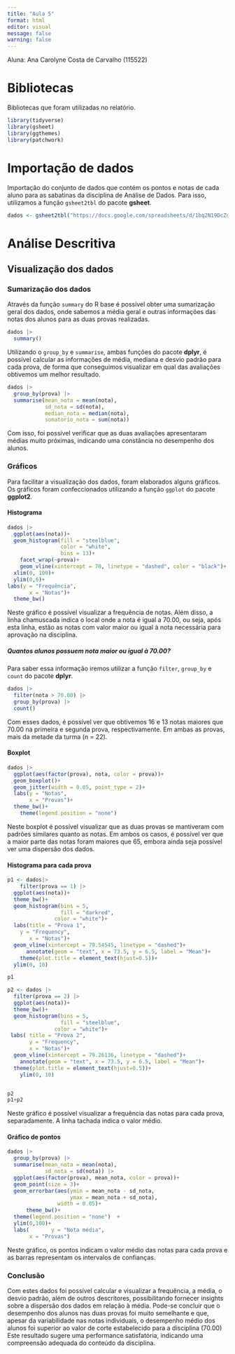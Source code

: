 ```yaml
---
title: "Aula 5"
format: html
editor: visual
message: false
warning: false
---
```


Aluna: Ana Carolyne Costa de Carvalho (115522)

# Bibliotecas

Bibliotecas que foram utilizadas no relatório.

```r
library(tidyverse)
library(gsheet)
library(ggthemes)
library(patchwork)
```

# Importação de dados

Importação do conjunto de dados que contém os pontos e notas de cada aluno para as sabatinas da disciplina de Análise de Dados. Para isso, utilizamos a função `gsheet2tbl` do pacote **gsheet**.

```r
dados <- gsheet2tbl("https://docs.google.com/spreadsheets/d/1bq2N19DcZdtax2fQW9OHSGMR0X2__Z9T/edit#gid=1092065531")
```

# Análise Descritiva

## Visualização dos dados

### Sumarização dos dados

Através da função `summary` do R base é possível obter uma sumarização geral dos dados, onde sabemos a média geral e outras informações das notas dos alunos para as duas provas realizadas.

```r
dados |> 
  summary()
```

Utilizando o `group_by` e `summarise`, ambas funções do pacote **dplyr**, é possível calcular as informações de média, mediana e desvio padrão para cada prova, de forma que conseguimos visualizar em qual das avaliações obtivemos um melhor resultado.

```r
dados |> 
  group_by(prova) |> 
  summarise(mean_nota = mean(nota),
            sd_nota = sd(nota),
            median_nota = median(nota),
            somatorio_nota = sum(nota))
```

Com isso, foi possível verificar que as duas avaliações apresentaram médias muito próximas, indicando uma constância no desempenho dos alunos.

### Gráficos

Para facilitar a visualização dos dados, foram elaborados alguns gráficos. Os gráficos foram confeccionados utilizando a função `ggplot` do pacote **ggplot2**.

#### Histograma

```r
dados |> 
  ggplot(aes(nota))+
  geom_histogram(fill = "steelblue",
                 color = "white",
                 bins = 13)+
    facet_wrap(~prova)+
    geom_vline(xintercept = 70, linetype = "dashed", color = "black")+
  xlim(0, 100)+
  ylim(0,6)+
labs(y = "Frequência",
       x = "Notas")+
  theme_bw()

```

Neste gráfico é possível visualizar a frequência de notas. Além disso, a linha chamuscada indica o local onde a nota é igual a 70.00, ou seja, após esta linha, estão as notas com valor maior ou igual à nota necessária para aprovação na disciplina.

##### Quantos alunos possuem nota maior ou igual à 70.00?

Para saber essa informação iremos utilizar a função `filter`, `group_by` e `count` do pacote **dplyr**.

```r
dados |> 
  filter(nota > 70.00) |> 
  group_by(prova) |> 
  count()
```

Com esses dados, é possível ver que obtivemos 16 e 13 notas maiores que 70.00 na primeira e segunda prova, respectivamente. Em ambas as provas, mais da metade da turma (n = 22).

#### Boxplot

```r
dados |> 
  ggplot(aes(factor(prova), nota, color = prova))+
  geom_boxplot()+
  geom_jitter(width = 0.05, point_type = 2)+
  labs(y = "Notas",
       x = "Provas")+
  theme_bw()+
    theme(legend.position = "none")


```

Neste boxplot é possível visualizar que as duas provas se mantiveram com padrões similares quanto as notas. Em ambos os casos, é possível ver que a maior parte das notas foram maiores que 65, embora ainda seja possível ver uma dispersão dos dados.

#### Histograma para cada prova

```r
p1 <- dados|> 
    filter(prova == 1) |> 
  ggplot(aes(nota))+
  theme_bw()+
  geom_histogram(bins = 5,
                 fill = "darkred",
               color = "white")+
  labs(title = "Prova 1",
    y = "Frequency",
       x = "Notas")+
  geom_vline(xintercept = 79.54545, linetype = "dashed")+
      annotate(geom = "text", x = 73.5, y = 6.5, label = "Mean")+
    theme(plot.title = element_text(hjust=0.5))+
  ylim(0, 10)

p1

p2 <- dados |> 
  filter(prova == 2) |> 
  ggplot(aes(nota))+
  theme_bw()+
  geom_histogram(bins = 5,
                 fill = "steelblue",
               color = "white")+
 labs( title = "Prova 2",
       y = "Frequency",
       x = "Notas")+
  geom_vline(xintercept = 79.26136, linetype = "dashed")+
    annotate(geom = "text", x = 73.5, y = 6.5, label = "Mean")+
  theme(plot.title = element_text(hjust=0.5))+
    ylim(0, 10)


p2
p1+p2
```

Neste gráfico é possível visualizar a frequência das notas para cada prova, separadamente. A linha tachada indica o valor médio.

#### Gráfico de pontos

```r
dados |> 
  group_by(prova) |>
  summarise(mean_nota = mean(nota),
            sd_nota = sd(nota)) |>  
  ggplot(aes(factor(prova), mean_nota, color = prova))+
  geom_point(size = 3)+
  geom_errorbar(aes(ymin = mean_nota - sd_nota,
                    ymax = mean_nota + sd_nota),
                width = 0.05)+
      theme_bw()+
  theme(legend.position = "none")  +
  ylim(0,100)+
  labs(       y = "Nota média",
       x = "Provas")

```

Neste gráfico, os pontos indicam o valor médio das notas para cada prova e as barras representam os intervalos de confianças.

### Conclusão

Com estes dados foi possível calcular e visualizar a frequência, a média, o desvio padrão, além de outros descritores, possibilitando fornecer insights sobre a dispersão dos dados em relação à média. Pode-se concluir que o desempenho dos alunos nas duas provas foi muito semelhante e que, apesar da variabilidade nas notas individuais, o desempenho médio dos alunos foi superior ao valor de corte estabelecido para a disciplina (70.00) Este resultado sugere uma performance satisfatória, indicando uma compreensão adequada do conteúdo da disciplina.
